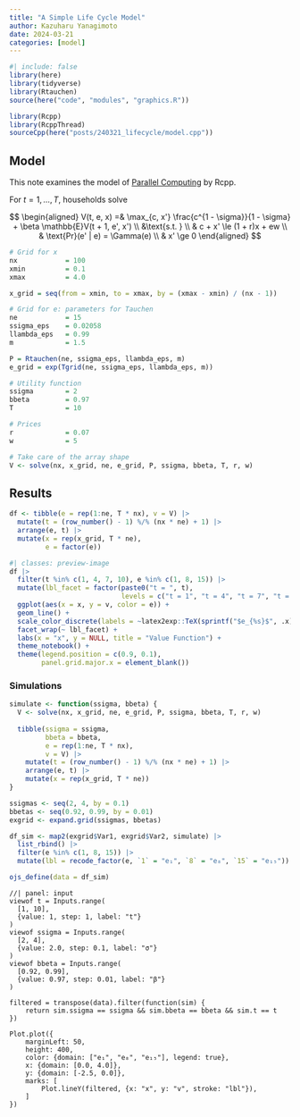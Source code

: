 ```yaml
---
title: "A Simple Life Cycle Model"
author: Kazuharu Yanagimoto
date: 2024-03-21
categories: [model]
---
```




```r
#| include: false
library(here)
library(tidyverse)
library(Rtauchen)
source(here("code", "modules", "graphics.R"))

library(Rcpp)
library(RcppThread)
sourceCpp(here("posts/240321_lifecycle/model.cpp"))
```

## Model
This note examines the model of [Parallel Computing](https://github.com/davidzarruk/Parallel_Computing/) by Rcpp.

For $t = 1, \dots, T$, households solve

$$
\begin{aligned}
V(t, e, x) =& \max_{c, x'} \frac{c^{1 - \sigma}}{1 - \sigma} + \beta \mathbb{E}V(t + 1, e', x') \\
&\text{s.t. } \\
& c + x' \le (1 + r)x + ew \\
& \text{Pr}(e' | e) = \Gamma(e) \\
& x' \ge 0
\end{aligned}
$$



```r
# Grid for x
nx            = 100
xmin          = 0.1 
xmax          = 4.0 

x_grid = seq(from = xmin, to = xmax, by = (xmax - xmin) / (nx - 1))

# Grid for e: parameters for Tauchen
ne            = 15
ssigma_eps    = 0.02058
llambda_eps   = 0.99
m             = 1.5 

P = Rtauchen(ne, ssigma_eps, llambda_eps, m)
e_grid = exp(Tgrid(ne, ssigma_eps, llambda_eps, m))

# Utility function
ssigma        = 2 
bbeta         = 0.97
T             = 10

# Prices
r             = 0.07
w             = 5
```

```r
# Take care of the array shape
V <- solve(nx, x_grid, ne, e_grid, P, ssigma, bbeta, T, r, w)
```

## Results

```r
df <- tibble(e = rep(1:ne, T * nx), v = V) |> 
  mutate(t = (row_number() - 1) %/% (nx * ne) + 1) |>
  arrange(e, t) |>
  mutate(x = rep(x_grid, T * ne),
         e = factor(e))
```

```r
#| classes: preview-image
df |>
  filter(t %in% c(1, 4, 7, 10), e %in% c(1, 8, 15)) |>
  mutate(lbl_facet = factor(paste0("t = ", t),
                            levels = c("t = 1", "t = 4", "t = 7", "t = 10"))) |>
  ggplot(aes(x = x, y = v, color = e)) +
  geom_line() +
  scale_color_discrete(labels = ~latex2exp::TeX(sprintf("$e_{%s}$", .x))) +
  facet_wrap(~ lbl_facet) +
  labs(x = "x", y = NULL, title = "Value Function") +
  theme_notebook() +
  theme(legend.position = c(0.9, 0.1),
        panel.grid.major.x = element_blank())
```

### Simulations

```r
simulate <- function(ssigma, bbeta) {
  V <- solve(nx, x_grid, ne, e_grid, P, ssigma, bbeta, T, r, w)
  
  tibble(ssigma = ssigma,
         bbeta = bbeta,
         e = rep(1:ne, T * nx),
         v = V) |> 
    mutate(t = (row_number() - 1) %/% (nx * ne) + 1) |>
    arrange(e, t) |>
    mutate(x = rep(x_grid, T * ne))
}

ssigmas <- seq(2, 4, by = 0.1)
bbetas <- seq(0.92, 0.99, by = 0.01)
exgrid <- expand.grid(ssigmas, bbetas)

df_sim <- map2(exgrid$Var1, exgrid$Var2, simulate) |>
  list_rbind() |>
  filter(e %in% c(1, 8, 15)) |>
  mutate(lbl = recode_factor(e, `1` = "e₁", `8` = "e₈", `15` = "e₁₅"))

```
```r
ojs_define(data = df_sim)
```

```ojs
//| panel: input
viewof t = Inputs.range(
  [1, 10], 
  {value: 1, step: 1, label: "t"}
)
viewof ssigma = Inputs.range(
  [2, 4], 
  {value: 2.0, step: 0.1, label: "σ"}
)
viewof bbeta = Inputs.range(
  [0.92, 0.99], 
  {value: 0.97, step: 0.01, label: "β"}
)
```

```ojs
filtered = transpose(data).filter(function(sim) {
	return sim.ssigma == ssigma && sim.bbeta == bbeta && sim.t == t
})
```

```ojs
Plot.plot({
	marginLeft: 50,
	height: 400,
	color: {domain: ["e₁", "e₈", "e₁₅"], legend: true},
	x: {domain: [0.0, 4.0]},
	y: {domain: [-2.5, 0.0]},
	marks: [
		Plot.lineY(filtered, {x: "x", y: "v", stroke: "lbl"}),
	]
})
```